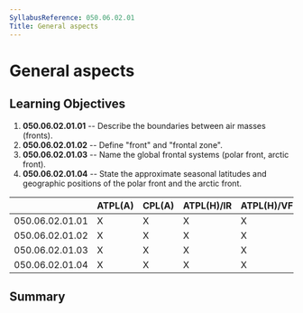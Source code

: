 ```yaml
---
SyllabusReference: 050.06.02.01
Title: General aspects
---
```


# General aspects

## Learning Objectives

1.  **050.06.02.01.01** -- Describe the boundaries between air masses (fronts).
2.  **050.06.02.01.02** -- Define "front" and "frontal zone".
3.  **050.06.02.01.03** -- Name the global frontal systems (polar front, arctic
    front).
4.  **050.06.02.01.04** -- State the approximate seasonal latitudes and
    geographic positions of the polar front and the arctic front.

|                 | ATPL(A) | CPL(A) | ATPL(H)/IR | ATPL(H)/VFR | CPL(H) | IR  | CBIR(A) |
| --------------- | ------- | ------ | ---------- | ----------- | ------ | --- | ------- |
| 050.06.02.01.01 | X       | X      | X          | X           | X      | X   | X       |
| 050.06.02.01.02 | X       | X      | X          | X           | X      | X   | X       |
| 050.06.02.01.03 | X       | X      | X          | X           | X      | X   |         |
| 050.06.02.01.04 | X       | X      | X          | X           | X      | X   |         |

## Summary
